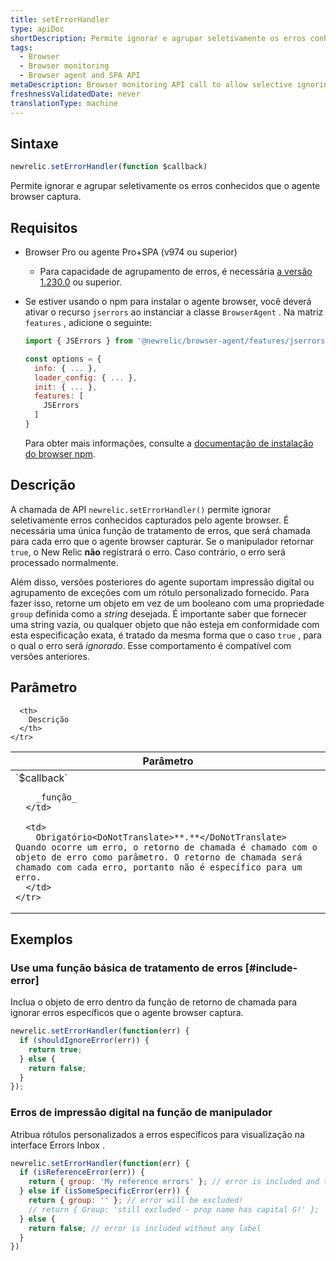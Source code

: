 ```yaml
---
title: setErrorHandler
type: apiDoc
shortDescription: Permite ignorar e agrupar seletivamente os erros conhecidos que o agente browser captura.
tags:
  - Browser
  - Browser monitoring
  - Browser agent and SPA API
metaDescription: Browser monitoring API call to allow selective ignoring and grouping of known errors captured by the agent.
freshnessValidatedDate: never
translationType: machine
---
```


## Sintaxe

```js
newrelic.setErrorHandler(function $callback)
```

Permite ignorar e agrupar seletivamente os erros conhecidos que o agente browser captura.

## Requisitos

* Browser Pro ou agente Pro+SPA (v974 ou superior)

  * Para capacidade de agrupamento de erros, é necessária [a versão 1.230.0](/docs/release-notes/new-relic-browser-release-notes/browser-agent-release-notes/browser-agent-v1.230.0) ou superior.

* Se estiver usando o npm para instalar o agente browser, você deverá ativar o recurso `jserrors` ao instanciar a classe `BrowserAgent` . Na matriz `features` , adicione o seguinte:

  ```js
  import { JSErrors } from '@newrelic/browser-agent/features/jserrors';

  const options = {
    info: { ... },
    loader_config: { ... },
    init: { ... },
    features: [
      JSErrors
    ]
  }
  ```

  Para obter mais informações, consulte a [documentação de instalação do browser npm](https://www.npmjs.com/package/@newrelic/browser-agent#new-relic-browser-agent).

## Descrição

A chamada de API `newrelic.setErrorHandler()` permite ignorar seletivamente erros conhecidos capturados pelo agente browser. É necessária uma única função de tratamento de erros, que será chamada para cada erro que o agente browser capturar. Se o manipulador retornar `true`, o New Relic **não** registrará o erro. Caso contrário, o erro será processado normalmente.

Além disso, versões posteriores do agente suportam impressão digital ou agrupamento de exceções com um rótulo personalizado fornecido. Para fazer isso, retorne um objeto em vez de um booleano com uma propriedade `group` definida como a _string_ desejada. É importante saber que fornecer uma string vazia, ou qualquer objeto que não esteja em conformidade com esta especificação exata, é tratado da mesma forma que o caso `true` , para o qual o erro será _ignorado_. Esse comportamento é compatível com versões anteriores.

## Parâmetro

<table>
  <thead>
    <tr>
      <th width="25%">
        Parâmetro
      </th>

      <th>
        Descrição
      </th>
    </tr>
  </thead>

  <tbody>
    <tr>
      <td>
        `$callback`

        _função_
      </td>

      <td>
        Obrigatório<DoNotTranslate>**.**</DoNotTranslate> Quando ocorre um erro, o retorno de chamada é chamado com o objeto de erro como parâmetro. O retorno de chamada será chamado com cada erro, portanto não é específico para um erro.
      </td>
    </tr>
  </tbody>
</table>

## Exemplos

### Use uma função básica de tratamento de erros [#include-error]

Inclua o objeto de erro dentro da função de retorno de chamada para ignorar erros específicos que o agente browser captura.

```js
newrelic.setErrorHandler(function(err) {
  if (shouldIgnoreError(err)) {
    return true;
  } else {
    return false;
  }
});
```

### Erros de impressão digital na função de manipulador

Atribua rótulos personalizados a erros específicos para visualização na interface Errors Inbox .

```js
newrelic.setErrorHandler(function(err) {
  if (isReferenceError(err)) {
    return { group: 'My reference errors' }; // error is included and tagged under this label
  } else if (isSomeSpecificError(err)) {
    return { group: '' }; // error will be excluded!
    // return { Group: 'still excluded - prop name has capital G!' };
  } else {
    return false; // error is included without any label
  }
})
```